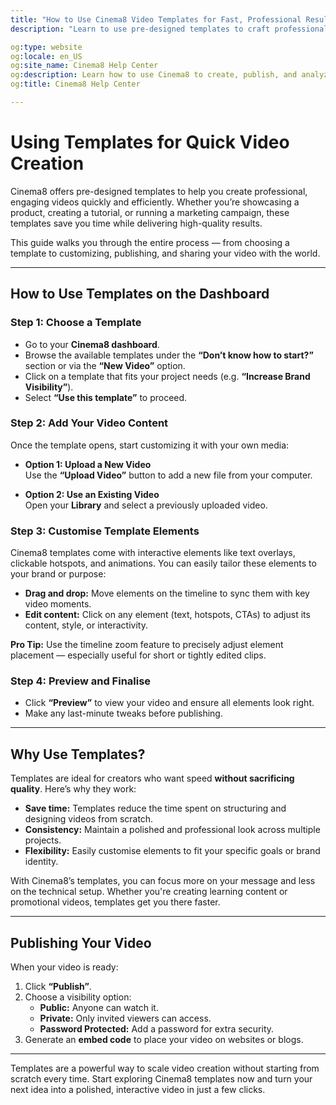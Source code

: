 ```yaml
---
title: "How to Use Cinema8 Video Templates for Fast, Professional Results"
description: "Learn to use pre-designed templates to craft professional, engaging videos faster. Customise and publish videos with ease. Visit Cinema8."

og:type: website
og:locale: en_US
og:site_name: Cinema8 Help Center
og:description: Learn how to use Cinema8 to create, publish, and analyze interactive videos.
og:title: Cinema8 Help Center

---
```



# Using Templates for Quick Video Creation

Cinema8 offers pre-designed templates to help you create professional, engaging videos quickly and efficiently. Whether you’re showcasing a product, creating a tutorial, or running a marketing campaign, these templates save you time while delivering high-quality results.

This guide walks you through the entire process — from choosing a template to customizing, publishing, and sharing your video with the world.

---

## How to Use Templates on the Dashboard

<Steps>

### Step 1: Choose a Template

- Go to your **Cinema8 dashboard**.
- Browse the available templates under the **“Don’t know how to start?”** section or via the **“New Video”** option.
- Click on a template that fits your project needs (e.g. **“Increase Brand Visibility”**).
- Select **“Use this template”** to proceed.

### Step 2: Add Your Video Content

Once the template opens, start customizing it with your own media:

- **Option 1: Upload a New Video**  
  Use the **“Upload Video”** button to add a new file from your computer.

- **Option 2: Use an Existing Video**  
  Open your **Library** and select a previously uploaded video.

### Step 3: Customise Template Elements

Cinema8 templates come with interactive elements like text overlays, clickable hotspots, and animations. You can easily tailor these elements to your brand or purpose:

- **Drag and drop:** Move elements on the timeline to sync them with key video moments.
- **Edit content:** Click on any element (text, hotspots, CTAs) to adjust its content, style, or interactivity.

<Callout type="info">
<strong>Pro Tip:</strong> Use the timeline zoom feature to precisely adjust element placement — especially useful for short or tightly edited clips.
</Callout>

### Step 4: Preview and Finalise

- Click **“Preview”** to view your video and ensure all elements look right.
- Make any last-minute tweaks before publishing.

</Steps>

---

## Why Use Templates?

Templates are ideal for creators who want speed **without sacrificing quality**. Here’s why they work:

- **Save time:** Templates reduce the time spent on structuring and designing videos from scratch.
- **Consistency:** Maintain a polished and professional look across multiple projects.
- **Flexibility:** Easily customise elements to fit your specific goals or brand identity.

With Cinema8’s templates, you can focus more on your message and less on the technical setup. Whether you're creating learning content or promotional videos, templates get you there faster.

---

## Publishing Your Video

When your video is ready:

1. Click **“Publish”**.
2. Choose a visibility option:
   - **Public:** Anyone can watch it.
   - **Private:** Only invited viewers can access.
   - **Password Protected:** Add a password for extra security.
3. Generate an **embed code** to place your video on websites or blogs.

---

Templates are a powerful way to scale video creation without starting from scratch every time. Start exploring Cinema8 templates now and turn your next idea into a polished, interactive video in just a few clicks.
